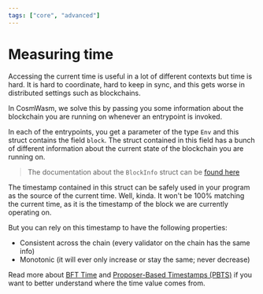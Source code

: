 ```yaml
---
tags: ["core", "advanced"]
---
```



# Measuring time

Accessing the current time is useful in a lot of different contexts but time is hard. It is hard to
coordinate, hard to keep in sync, and this gets worse in distributed settings such as blockchains.

In CosmWasm, we solve this by passing you some information about the blockchain you are running on
whenever an entrypoint is invoked.

In each of the entrypoints, you get a parameter of the type `Env` and this struct contains the field
`block`. The struct contained in this field has a bunch of different information about the current
state of the blockchain you are running on.

> The documentation about the `BlockInfo` struct can be [found here]

The timestamp contained in this struct can be safely used in your program as the source of the
current time. Well, kinda. It won't be 100% matching the current time, as it is the timestamp of the
block we are currently operating on.

But you can rely on this timestamp to have the following properties:

- Consistent across the chain (every validator on the chain has the same info)
- Monotonic (it will ever only increase or stay the same; never decrease)

Read more about [BFT Time] and [Proposer-Based Timestamps (PBTS)][PBTS] if you want to better understand
where the time value comes from.

[found here]: https://docs.rs/cosmwasm-std/latest/cosmwasm_std/struct.BlockInfo.html
[BFT Time]: https://docs.cometbft.com/main/spec/consensus/bft-time
[PBTS]: https://informal.systems/blog/introducing-proposer-based-timestamps-pbts-in-cometbft
